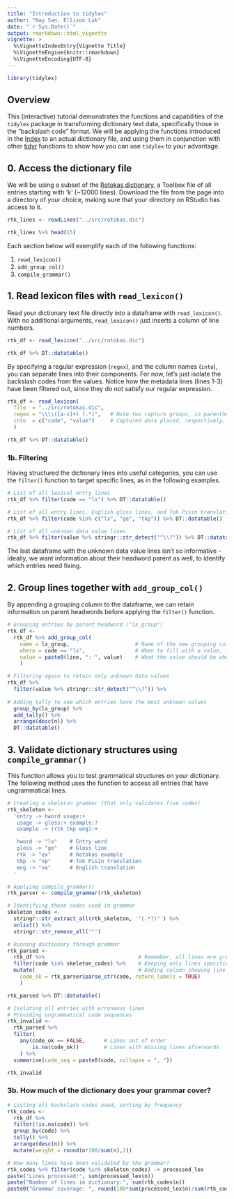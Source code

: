 ```yaml
---
title: "Introduction to tidylex"
author: "Nay San, Ellison Luk"
date: "`r Sys.Date()`"
output: rmarkdown::html_vignette
vignette: >
  %\VignetteIndexEntry{Vignette Title}
  %\VignetteEngine{knitr::rmarkdown}
  %\VignetteEncoding{UTF-8}
---
```


```r
library(tidylex)
```

## Overview

This (interactive) tutorial demonstrates the functions and capabilities of the `tidylex` package in transforming dictionary text data, specifically those in the "backslash code" format. We will be applying the functions introduced in the [Index](https://coedl.github.io/tidylex/index.html) to an actual dictionary file, and using them in conjunction with other [tidyr](https://tidyr.tidyverse.org/) functions to show how you can use `tidylex` to your advantage.

## 0. Access the dictionary file

We will be using a subset of the [Rotokas dictionary]( https://github.com/nltk/nltk_data/blob/gh-pages/packages/corpora/toolbox.zip), a Toolbox file of all entries starting with 'k' (~12000 lines). Download the file from the page into a directory of your choice, making sure that your directory on RStudio has access to it.

``` r

rtk_lines <- readLines("../src/rotokas.dic")

rtk_lines %>% head(15)

```

Each section below will exemplify each of the following functions: 

  1. `read_lexicon()`
  2. `add_group_col()`
  3. `compile_grammar()`

## 1. Read lexicon files with `read_lexicon()`

Read your dictionary text file directly into a dataframe with `read_lexicon()`. With no additional arguments, `read_lexicon()` just inserts a column of line numbers. 

```r

rtk_df <- read_lexicon("../src/rotokas.dic")

rtk_df %>% DT::datatable()
```

By specifying a regular expression (`regex`), and the column names (`into`), you can separate lines into their components. For now, let's just isolate the backslash codes from the values. Notice how the metadata lines (lines 1-3) have been filtered out, since they do not satisfy our regular expression.

```r

rtk_df <- read_lexicon(
  file  = "../src/rotokas.dic", 
  regex = "\\\\([a-z]+) (.*)",   # Note two capture groups, in parentheses
  into  = c("code", "value")     # Captured data placed, respectively, in 'code' and 'value' columns
  )

rtk_df %>% DT::datatable()

```


### 1b. Filtering

Having structured the dictionary lines into useful categories, you can use the `filter()` function to target specific lines, as in the following examples.

```r

# List of all lexical entry lines
rtk_df %>% filter(code == "lx") %>% DT::datatable()

# List of all entry lines, English gloss lines, and Tok Pisin translations
rtk_df %>% filter(code %in% c("lx", "ge", "tkp")) %>% DT::datatable()

# List of all unknown data value lines
rtk_df %>% filter(value %>% stringr::str_detect("^\\?")) %>% DT::datatable()

```

The last dataframe with the unknown data value lines isn't so informative - ideally, we want information about their headword parent as well, to identify which entries need fixing.

## 2. Group lines together with `add_group_col()`

By appending a grouping column to the dataframe, we can retain information on parent headwords before applying the `filter()` function.

```r

# Grouping entries by parent headword ("lx_group")
rtk_df <- 
  rtk_df %>% add_group_col(
    name = lx_group,                     # Name of the new grouping column
    where = code == "lx",                # When to fill with a value, i.e. when *not* to inherit value
    value = paste0(line, ": ", value)    # What the value should be when above condition is true
    )

# Filtering again to retain only unknown data values
rtk_df %>% 
  filter(value %>% stringr::str_detect("^\\?")) %>% 
  
# Adding tally to see which entries have the most unknown values
  group_by(lx_group) %>% 
  add_tally() %>% 
  arrange(desc(n)) %>%
  DT::datatable()

```


## 3. Validate dictionary structures using `compile_grammar()`

This function allows you to test grammatical structures on your dictionary. The following method uses the function to access all entries that have ungrammatical lines.

```r

# Creating a skeleton grammar (that only validates five codes)
rtk_skeleton <-
  'entry -> hword usage:+       
   usage -> gloss:+ example:?   
   example -> (rtk tkp eng):+   

   hword -> "lx"    # Entry word
   gloss -> "ge"    # Gloss line
   rtk -> "ex"      # Rotokas example
   tkp -> "xp"      # Tok Pisin translation
   eng -> "xe"      # English translation
  '

# Applying compile_grammar()
rtk_parser <- compile_grammar(rtk_skeleton)

# Identifying those codes used in grammar
skeleton_codes <-
  stringr::str_extract_all(rtk_skeleton, '"(.*?)"') %>%
  unlist() %>%
  stringr::str_remove_all('"')

# Running dictionary through grammar
rtk_parsed <-
  rtk_df %>%                              # Remember, all lines are grouped by their lx_group
  filter(code %in% skeleton_codes) %>%    # Keeping only lines specified by grammar
  mutate(                                 # Adding column showing line grammaticality (T/F/NA)
    code_ok = rtk_parser$parse_str(code, return_labels = TRUE)  
    )

rtk_parsed %>% DT::datatable()

# Isolating all entries with erroneous lines
# Providing ungrammatical code sequences
rtk_invalid <-
  rtk_parsed %>% 
  filter(                      
    any(code_ok == FALSE,      # Lines out of order
        is.na(code_ok))        # Lines with missing lines afterwards
    ) %>%
  summarise(code_seq = paste0(code, collapse = ", "))

rtk_invalid
```


### 3b. How much of the dictionary does your grammar cover?

```r
# Listing all backslash codes used, sorting by frequency
rtk_codes <- 
  rtk_df %>%   
  filter(!is.na(code)) %>% 
  group_by(code) %>% 
  tally() %>% 
  arrange(desc(n)) %>% 
  mutate(weight = round(n*100/sum(n),2))

# How many lines have been validated by the grammar?
rtk_codes %>% filter(code %in% skeleton_codes) -> processed_lex
paste("Lines processed:", sum(processed_lex$n))
paste("Number of lines in dictionary:", sum(rtk_codes$n))
paste0("Grammar coverage: ", round(100*sum(processed_lex$n)/sum(rtk_codes$n), 2), "%")

```